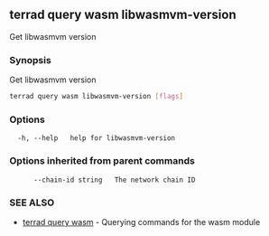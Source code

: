 ## terrad query wasm libwasmvm-version

Get libwasmvm version

### Synopsis

Get libwasmvm version

```sh Terrad
terrad query wasm libwasmvm-version [flags]
```

### Options

```
  -h, --help   help for libwasmvm-version
```

### Options inherited from parent commands

```
      --chain-id string   The network chain ID
```

### SEE ALSO

* [terrad query wasm](terrad_query_wasm.md)	 - Querying commands for the wasm module


